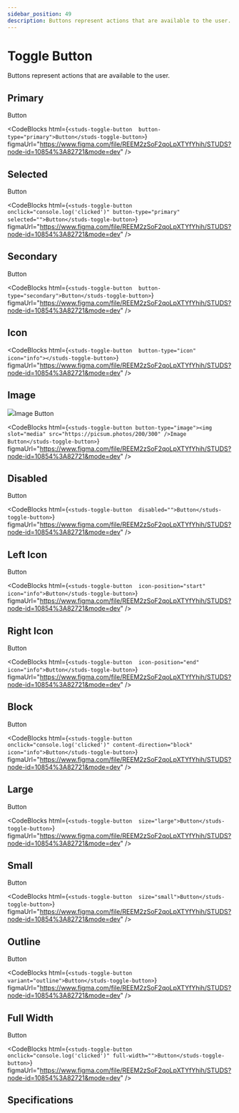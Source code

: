 ```yaml
---
sidebar_position: 49
description: Buttons represent actions that are available to the user.
---
```


# Toggle Button

<HeaderComponent
  htmlTag="studs-toggle-button"
  jsxTag="StudsToggleButton"
  version="Since 1.0"
  status="Draft"
  urlGithub="display/toggle-button.ts"
  urlStrbook="studs-display-toggle-button--docs"
  folder="display"
/>

Buttons represent actions that are available to the user.

## Primary

<ResizerFeatures>
  <studs-toggle-button button-type="primary">Button</studs-toggle-button>
</ResizerFeatures>

<CodeBlocks
  html={`
<studs-toggle-button  button-type="primary">Button</studs-toggle-button>
  `}
  figmaUrl="https://www.figma.com/file/REEM2zSoF2qoLpXTYfYhih/STUDS?node-id=10854%3A82721&mode=dev"
/>

## Selected

<ResizerFeatures>
  <studs-toggle-button onclick="console.log('clicked')" button-type="primary" selected="">Button</studs-toggle-button>
</ResizerFeatures>

<CodeBlocks
  html={`
<studs-toggle-button onclick="console.log('clicked')" button-type="primary" selected="">Button</studs-toggle-button>
  `}
  figmaUrl="https://www.figma.com/file/REEM2zSoF2qoLpXTYfYhih/STUDS?node-id=10854%3A82721&mode=dev"
/>

## Secondary

<ResizerFeatures>
  <studs-toggle-button button-type="secondary">Button</studs-toggle-button>
</ResizerFeatures>

<CodeBlocks
  html={`
<studs-toggle-button  button-type="secondary">Button</studs-toggle-button>
  `}
  figmaUrl="https://www.figma.com/file/REEM2zSoF2qoLpXTYfYhih/STUDS?node-id=10854%3A82721&mode=dev"
/>

## Icon

<ResizerFeatures>
  <studs-toggle-button button-type="icon" icon="info"></studs-toggle-button>
</ResizerFeatures>

<CodeBlocks
  html={`
<studs-toggle-button  button-type="icon" icon="info"></studs-toggle-button>
  `}
  figmaUrl="https://www.figma.com/file/REEM2zSoF2qoLpXTYfYhih/STUDS?node-id=10854%3A82721&mode=dev"
/>

## Image

<ResizerFeatures>
  <studs-toggle-button button-type="image"><img slot="media" src="https://picsum.photos/200/300" />Image Button</studs-toggle-button>
</ResizerFeatures>

<CodeBlocks
  html={`
<studs-toggle-button button-type="image"><img slot="media" src="https://picsum.photos/200/300" />Image Button</studs-toggle-button>
  `}
  figmaUrl="https://www.figma.com/file/REEM2zSoF2qoLpXTYfYhih/STUDS?node-id=10854%3A82721&mode=dev"
/>

## Disabled

<ResizerFeatures>
  <studs-toggle-button disabled="">Button</studs-toggle-button>
</ResizerFeatures>

<CodeBlocks
  html={`
<studs-toggle-button  disabled="">Button</studs-toggle-button>
  `}
  figmaUrl="https://www.figma.com/file/REEM2zSoF2qoLpXTYfYhih/STUDS?node-id=10854%3A82721&mode=dev"
/>

## Left Icon

<ResizerFeatures>
  <studs-toggle-button icon-position="start" icon="info">Button</studs-toggle-button>
</ResizerFeatures>

<CodeBlocks
  html={`
<studs-toggle-button  icon-position="start" icon="info">Button</studs-toggle-button>
  `}
  figmaUrl="https://www.figma.com/file/REEM2zSoF2qoLpXTYfYhih/STUDS?node-id=10854%3A82721&mode=dev"
/>

## Right Icon

<ResizerFeatures>
  <studs-toggle-button icon-position="end" icon="info">Button</studs-toggle-button>
</ResizerFeatures>

<CodeBlocks
  html={`
<studs-toggle-button  icon-position="end" icon="info">Button</studs-toggle-button>
  `}
  figmaUrl="https://www.figma.com/file/REEM2zSoF2qoLpXTYfYhih/STUDS?node-id=10854%3A82721&mode=dev"
/>

## Block

<ResizerFeatures>
  <studs-toggle-button onclick="console.log('clicked')" content-direction="block" icon="info">Button</studs-toggle-button>
</ResizerFeatures>

<CodeBlocks
  html={`
<studs-toggle-button onclick="console.log('clicked')" content-direction="block" icon="info">Button</studs-toggle-button>
  `}
  figmaUrl="https://www.figma.com/file/REEM2zSoF2qoLpXTYfYhih/STUDS?node-id=10854%3A82721&mode=dev"
/>

## Large

<ResizerFeatures>
  <studs-toggle-button  size="large">Button</studs-toggle-button>
</ResizerFeatures>

<CodeBlocks
  html={`
<studs-toggle-button  size="large">Button</studs-toggle-button>
  `}
  figmaUrl="https://www.figma.com/file/REEM2zSoF2qoLpXTYfYhih/STUDS?node-id=10854%3A82721&mode=dev"
/>

## Small

<ResizerFeatures>
  <studs-toggle-button size="small">Button</studs-toggle-button>
</ResizerFeatures>

<CodeBlocks
  html={`
<studs-toggle-button  size="small">Button</studs-toggle-button>
  `}
  figmaUrl="https://www.figma.com/file/REEM2zSoF2qoLpXTYfYhih/STUDS?node-id=10854%3A82721&mode=dev"
/>

## Outline

<ResizerFeatures>
  <studs-toggle-button  variant="outline">Button</studs-toggle-button>
</ResizerFeatures>

<CodeBlocks
  html={`
<studs-toggle-button  variant="outline">Button</studs-toggle-button>
  `}
  figmaUrl="https://www.figma.com/file/REEM2zSoF2qoLpXTYfYhih/STUDS?node-id=10854%3A82721&mode=dev"
/>

## Full Width

<ResizerFeatures>
  <studs-toggle-button onclick="console.log('clicked')" full-width="">Button</studs-toggle-button>
</ResizerFeatures>

<CodeBlocks
  html={`
<studs-toggle-button onclick="console.log('clicked')" full-width="">Button</studs-toggle-button>
  `}
  figmaUrl="https://www.figma.com/file/REEM2zSoF2qoLpXTYfYhih/STUDS?node-id=10854%3A82721&mode=dev"
/>

## Specifications


<PropertyTabs componentKey="toggle-button" />